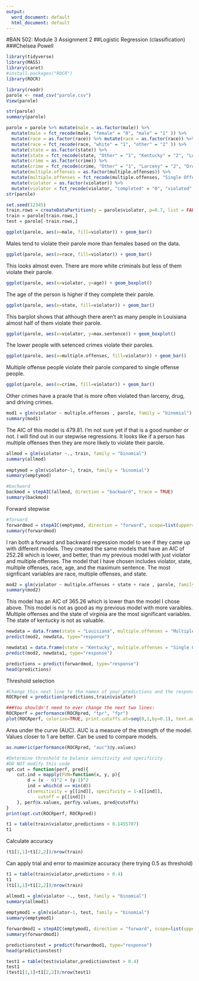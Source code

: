 ---
output:
  word_document: default
  html_document: default
---
#BAN 502: Module 3 Assignment 2
##Logistic Regression (classification)
###Chelsea Powell

```{r}
library(tidyverse)
library(MASS)
library(caret)
#install.packages("ROCR")
library(ROCR)
```

```{r}
library(readr)
parole <- read_csv("parole.csv")
View(parole)

str(parole)
summary(parole)
```

```{r}
parole = parole %>% mutate(male = as.factor(male)) %>% 
  mutate(male = fct_recode(male, "female" = "0", "male" = "1" )) %>%
  mutate(race = as.factor(race)) %>% mutate(race = as.factor(race)) %>%
  mutate(race = fct_recode(race, "white" = "1", "other" = "2" )) %>%
  mutate(state = as.factor(state)) %>%
  mutate(state = fct_recode(state, "Other" = "1", "Kentucky" = "2", "Louisiana" = "3", "Virginia" = "4" )) %>%
  mutate(crime = as.factor(crime)) %>% 
  mutate(crime = fct_recode(crime, "Other" = "1", "Larceny" = "2", "Drug" = "3", "Driving" = "4" )) %>%
  mutate(multiple.offenses = as.factor(multiple.offenses)) %>% 
  mutate(multiple.offenses = fct_recode(multiple.offenses, "Single Offense" = "0", "Multiple Offenses" = "1" )) %>%
  mutate(violator = as.factor(violator)) %>% 
  mutate(violator = fct_recode(violator, "completed" = "0", "violated" = "1" ))
str(parole)
```

```{r}
set.seed(12345)
train.rows = createDataPartition(y = parole$violator, p=0.7, list = FALSE) #70% in training
train = parole[train.rows,] 
test = parole[-train.rows,]
```

```{r}
ggplot(parole, aes(x=male, fill=violator)) + geom_bar()
```
Males tend to violate their parole more than females based on the data.

```{r}
ggplot(parole, aes(x=race, fill=violator)) + geom_bar()
```
This looks almost even. There are more white criminals but less of them violate their parole.

```{r}
ggplot(parole, aes(x=violator, y=age)) + geom_boxplot()
```
The age of the person is higher if they complete their parole.

```{r}
ggplot(parole, aes(x=state, fill=violator)) + geom_bar()
```
This barplot shows that although there aren't as many people in Louisiana almost half of them violate their parole.

```{r}
ggplot(parole, aes(x=violator, y=max.sentence)) + geom_boxplot()
```
The lower people with setenced crimes violate their paroles.

```{r}
ggplot(parole, aes(x=multiple.offenses, fill=violator)) + geom_bar()
```
Multiple offense people violate their parole compared to single offense people.

```{r}
ggplot(parole, aes(x=crime, fill=violator)) + geom_bar()
```
Other crimes have a praole that is more often violated than larceny, drug, and driving crimes.

```{r}
mod1 = glm(violator ~ multiple.offenses , parole, family = "binomial")
summary(mod1)
```
The AIC of this model is 479.81. I'm not sure yet if that is a good number or not. I will find out in our stepwise regressions. It looks like if a person has multiple offenses then they are more likely to violate their parole.

```{r}
allmod = glm(violator ~., train, family = "binomial") 
summary(allmod)  
  
emptymod = glm(violator~1, train, family = "binomial")  
summary(emptymod)
```

```{r}
#backward
backmod = stepAIC(allmod, direction = "backward", trace = TRUE) 
summary(backmod)
```

Forward stepwise 
```{r}
#forward
forwardmod = stepAIC(emptymod, direction = "forward", scope=list(upper=allmod,lower=emptymod), trace = TRUE) 
summary(forwardmod) 
```
I ran both a forward and backward regression model to see if they came up with different models. They created the same models that have an AIC of 252.28 which is lower, and better, than my previous model with just violator and multiple offenses. The model that I have chosen includes violator, state, multiple offenses, race, age, and the maximum sentence. The most signficant variables are race, multiple offenses, and state.

```{r}
mod2 = glm(violator ~ multiple.offenses + state + race , parole, family = "binomial")
summary(mod2)
```
This model has an AIC of 365.26 which is lower than the model I chose above. This model is not as good as my previous model with more varaibles. Multiple offenses and the state of virginia are the most significant variables. The state of kentucky is not as valuable.

```{r}
newdata = data.frame(state = "Louisiana", multiple.offenses = "Multiple Offenses", race = "white")
predict(mod2, newdata, type="response")
```

```{r}
newdata1 = data.frame(state = "Kentucky", multiple.offenses = "Single Offense", race = "other")
predict(mod2, newdata1, type="response")
```

```{r}
predictions = predict(forwardmod, type="response")
head(predictions)
```

Threshold selection  
```{r}
#Change this next line to the names of your predictions and the response variable in the training data frame
ROCRpred = prediction(predictions,train$violator)

###You shouldn't need to ever change the next two lines:
ROCRperf = performance(ROCRpred, "tpr", "fpr")
plot(ROCRperf, colorize=TRUE, print.cutoffs.at=seq(0,1,by=0.1), text.adj=c(-0.2,1.7))
```
Area under the curve (AUC). AUC is a measure of the strength of the model. Values closer to 1 are better. Can be used to compare models.  
```{r}
as.numeric(performance(ROCRpred, "auc")@y.values)
```

```{r}
#Determine threshold to balance sensitivity and specificity
#DO NOT modify this code
opt.cut = function(perf, pred){
    cut.ind = mapply(FUN=function(x, y, p){
        d = (x - 0)^2 + (y-1)^2
        ind = which(d == min(d))
        c(sensitivity = y[[ind]], specificity = 1-x[[ind]], 
            cutoff = p[[ind]])
    }, perf@x.values, perf@y.values, pred@cutoffs)
}
print(opt.cut(ROCRperf, ROCRpred))
```

```{r}
t1 = table(train$violator,predictions > 0.1455707)
t1
```
Calculate accuracy  
```{r}
(t1[1,1]+t1[2,2])/nrow(train)
```
Can apply trial and error to maximize accuracy (here trying 0.5 as threshold)
```{r}
t1 = table(train$violator,predictions > 0.4)
t1
(t1[1,1]+t1[2,2])/nrow(train)
```

```{r}
allmod1 = glm(violator ~., test, family = "binomial") 
summary(allmod1)  
  
emptymod1 = glm(violator~1, test, family = "binomial")  
summary(emptymod1)

forwardmod1 = stepAIC(emptymod1, direction = "forward", scope=list(upper=allmod,lower=emptymod), trace = TRUE) 
summary(forwardmod1)

predictionstest = predict(forwardmod1, type="response")
head(predictionstest)

test1 = table(test$violator,predictionstest > 0.4)
test1
(test1[1,1]+t1[2,2])/nrow(test1)
```















